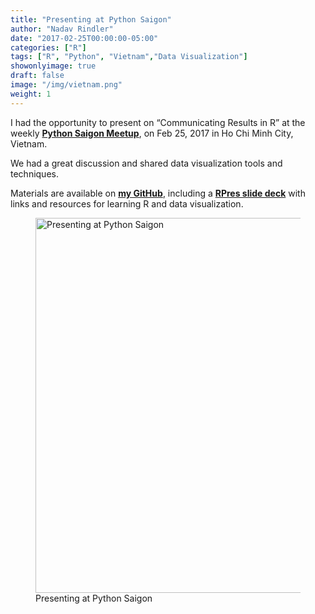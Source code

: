 ```yaml
---
title: "Presenting at Python Saigon"
author: "Nadav Rindler"
date: "2017-02-25T00:00:00-05:00"
categories: ["R"]
tags: ["R", "Python", "Vietnam","Data Visualization"]
showonlyimage: true
draft: false
image: "/img/vietnam.png"
weight: 1
---
```


I had the opportunity to present on "Communicating Results in R" at the weekly **[Python Saigon Meetup](https://www.meetup.com/Thanh-Pho-Ho-Chi-Minh-Python-Meetup/)**, on Feb 25, 2017 in Ho Chi Minh City, Vietnam.

We had a great discussion and shared data visualization tools and techniques.

Materials are available on **[my GitHub](https://github.com/nrindler/saigon-meetup)**, including a **[RPres slide deck](/post/meetup.html)** with links and resources for learning R and data visualization.

![Presenting at Python Saigon](/img/saigon.png){width=600px}